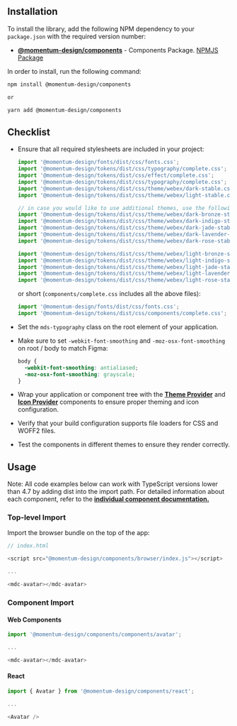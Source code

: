 ## Installation

To install the library, add the following NPM dependency to your `package.json`
with the required version number:

- [**@momentum-design/components**](https://github.com/momentum-design/momentum-design/tree/main/packages/components) -
  Components Package.
  [NPMJS Package](https://www.npmjs.com/package/@momentum-design/components)

In order to install, run the following command:

```bash
npm install @momentum-design/components

or

yarn add @momentum-design/components
```

## Checklist

- Ensure that all required stylesheets are included in your project:

  ```javascript
  import '@momentum-design/fonts/dist/css/fonts.css';
  import '@momentum-design/tokens/dist/css/typography/complete.css';
  import '@momentum-design/tokens/dist/css/effect/complete.css';
  import '@momentum-design/tokens/dist/css/typography/complete.css';
  import '@momentum-design/tokens/dist/css/theme/webex/dark-stable.css';
  import '@momentum-design/tokens/dist/css/theme/webex/light-stable.css';

  // in case you would like to use additional themes, use the following:
  import '@momentum-design/tokens/dist/css/theme/webex/dark-bronze-stable.css';
  import '@momentum-design/tokens/dist/css/theme/webex/dark-indigo-stable.css';
  import '@momentum-design/tokens/dist/css/theme/webex/dark-jade-stable.css';
  import '@momentum-design/tokens/dist/css/theme/webex/dark-lavender-stable.css';
  import '@momentum-design/tokens/dist/css/theme/webex/dark-rose-stable.css';

  import '@momentum-design/tokens/dist/css/theme/webex/light-bronze-stable.css';
  import '@momentum-design/tokens/dist/css/theme/webex/light-indigo-stable.css';
  import '@momentum-design/tokens/dist/css/theme/webex/light-jade-stable.css';
  import '@momentum-design/tokens/dist/css/theme/webex/light-lavender-stable.css';
  import '@momentum-design/tokens/dist/css/theme/webex/light-rose-stable.css';
  ```

  or short (`components/complete.css` includes all the above files):

  ```javascript
  import '@momentum-design/fonts/dist/css/fonts.css';
  import '@momentum-design/tokens/dist/css/components/complete.css';
  ```

- Set the `mds-typography` class on the root element of your application.
- Make sure to set `-webkit-font-smoothing` and `-moz-osx-font-smoothing` on
  root / body to match Figma:

  ```css
  body {
    -webkit-font-smoothing: antialiased;
    -moz-osx-font-smoothing: grayscale;
  }
  ```

- Wrap your application or component tree with the
  [**Theme Provider**](https://momentum-design.github.io/momentum-design/storybook-static/index.html?path=/docs/components-themeprovider--docs)
  and
  [**Icon Provider**](https://momentum-design.github.io/momentum-design/storybook-static/index.html?path=/docs/components-iconprovider--docs)
  components to ensure proper theming and icon configuration.
- Verify that your build configuration supports file loaders for CSS and WOFF2
  files.
- Test the components in different themes to ensure they render correctly.

## Usage

Note: All code examples below can work with TypeScript versions lower than 4.7
by adding dist into the import path. For detailed information about each
component, refer to the
[**individual component documentation.**](https://momentum-design.github.io/momentum-design/en/components/)

### Top-level Import

Import the browser bundle on the top of the app:

```javascript
// index.html

<script src="@momentum-design/components/browser/index.js"></script>

...

<mdc-avatar></mdc-avatar>
```

### Component Import

#### Web Components

```javascript
import '@momentum-design/components/components/avatar';

...

<mdc-avatar></mdc-avatar>
```

#### React

```javascript
import { Avatar } from '@momentum-design/components/react';

...

<Avatar />
```
